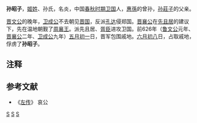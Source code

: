 {{模板:Infobox 先秦人物
|名称= 孫昭子
|图像=
|图说=
|姓=[[姬姓|姬]]
|氏=孙
|名=炎
|字=
|别名=
|别字=
|谥号=昭
|时代=春秋时期
|国家=[[卫国|卫]] 
|身份=
|出生=
|逝世=
|在位=
|父=武仲乙
|母=
|正妻=
|妾=
|子女=
|太子=孙庄子
}}
'''孙昭子'''，[[姬姓|姬姓]]、孙氏，名炎，中国[[春秋时期|春秋时期]][[卫国|卫国]]人，[[惠孫|惠孫]]的曾孙，[[孙莊子|孙莊子]]的父亲。

[[晋文公|晋文公]]的晚年，[[卫成公|卫成公]]不去朝见[[晋国|晋国]]，反派[[孔达|孔达]]侵郑国。[[晋襄公|晋襄公]]在[[先且居|先且居]]的建议下，先在温地朝觐了[[周襄王|周襄王]]。派先且居、[[胥臣|胥臣]]进攻卫国。前626年（[[鲁文公|鲁文公]]元年、[[晋襄公|晋襄公]]二年、[[卫成公|卫成公]]九年）[[五月初一|五月初一]]日，晋军包围戚地。[[六月初八|六月初八]]日，占取戚地，俘虏了'''孙昭子'''{{noteTag|1=《春秋左传·文公元年》<br>《新唐书·宰相世系表三》： 孙氏出自姬姓。衛康叔八世孫武公和生公子惠孫，惠孫生耳，為衛上卿，食采於戚，生武仲乙，以王父字為氏。乙生昭子炎，炎生莊子紇，紇生宣子，生桓子良夫，良夫生文子林父生嘉，世居汲郡。晉有孫登，即其裔也。}}。
== 注释 ==
<div class="references-small">
{{NoteFoot}}
</div>

==参考文献==
*《[[左传|左传]]》 哀公

[[Category:卫国官员|S]]
[[Category:春秋军事人物|S]]
[[Category:春秋政治人物|S]]
{{春秋人物小作品}}